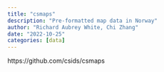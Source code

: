 ```yaml
---
title: "csmaps"
description: "Pre-formatted map data in Norway"
author: "Richard Aubrey White, Chi Zhang"
date: "2022-10-25"
categories: [data]
---
```


https://github.com/csids/csmaps
